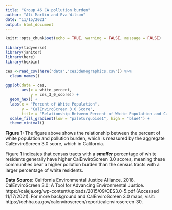 ```yaml
---
title: "Group 46 CA pollution burden"
author: "Ali Martin and Eva Wilson"
date: "11/15/2021"
output: html_document
---
```


```r
knitr::opts_chunk$set(echo = TRUE, warning = FALSE, message = FALSE)

library(tidyverse)
library(janitor)
library(here)
library(hexbin)
```

```r
ces <-read_csv(here("data","ces3demographics.csv")) %>% 
  clean_names()
```


```r
ggplot(data = ces, 
       aes(x = white_percent, 
           y = ces_3_0_score)) + 
  geom_hex() +
  labs(x = "Percent of White Population", 
       y = "CalEnviroScreen 3.0 Score", 
       title = "Relationship Between Percent of White Population and CalEnviroScreen 3.0 score in CA") +
  scale_fill_gradient(low = "paleturquoise1", high = "blue4") +
  theme_minimal()
```

**Figure 1:** The figure above shows the relationship between the percent of white population and pollution burden, which is measured by the aggregate CalEnviroScreen 3.0 score, which  in California. 

Figure 1 indicates that census tracts with a ***smaller*** percentage of white residents generally have higher CalEnviroScreen 3.0 scores, meaning these communities bear a higher pollution burden than the census tracts with a larger percentage of white residents.  

**Data Source:** California Environmental Justice Alliance. 2018. CalEnviroScreen 3.0: A Tool for Advancing Environmental Justice. https://caleja.org/wp-content/uploads/2015/09/CES3.0-5.pdf (Accessed 11/17/2021). For more background and CalEnviroScreen 3.0 maps, visit: https://oehha.ca.gov/calenviroscreen/report/calenviroscreen-30.


